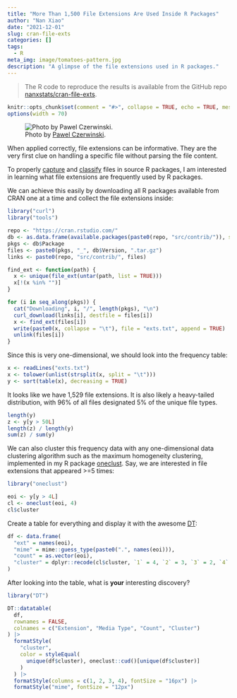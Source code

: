 ```yaml
---
title: "More Than 1,500 File Extensions Are Used Inside R Packages"
author: "Nan Xiao"
date: "2021-12-01"
slug: cran-file-exts
categories: []
tags:
  - R
meta_img: image/tomatoes-pattern.jpg
description: "A glimpse of the file extensions used in R packages."
---
```


> The R code to reproduce the results is available from the GitHub repo
> [nanxstats/cran-file-exts](https://github.com/nanxstats/cran-file-exts).

```r
knitr::opts_chunk$set(comment = "#>", collapse = TRUE, echo = TRUE, message = FALSE)
options(width = 70)
```

![Photo by [Pawel Czerwinski](https://unsplash.com/photos/3T4rfR_XZf0).](/image/tomatoes-pattern.jpg)

When applied correctly, file extensions can be informative.
They are the very first clue on handling a specific file
without parsing the file content.

To properly [capture](https://github.com/Merck/pkglite/issues/20) and
[classify](https://github.com/Merck/pkglite/issues/18) files in
source R packages, I am interested in learning what file extensions
are frequently used by R packages.

We can achieve this easily by downloading all R packages available
from CRAN one at a time and collect the file extensions inside:

```r
library("curl")
library("tools")

repo <- "https://cran.rstudio.com/"
db <- as.data.frame(available.packages(paste0(repo, "src/contrib/")), stringsAsFactors = FALSE)
pkgs <- db$Package
files <- paste0(pkgs, "_", db$Version, ".tar.gz")
links <- paste0(repo, "src/contrib/", files)

find_ext <- function(path) {
  x <- unique(file_ext(untar(path, list = TRUE)))
  x[!(x %in% "")]
}

for (i in seq_along(pkgs)) {
  cat("Downloading", i, "/", length(pkgs), "\n")
  curl_download(links[i], destfile = files[i])
  x <- find_ext(files[i])
  write(paste0(x, collapse = "\t"), file = "exts.txt", append = TRUE)
  unlink(files[i])
}
```

Since this is very one-dimensional, we should look into the frequency table:

```r
x <- readLines("exts.txt")
x <- tolower(unlist(strsplit(x, split = "\t")))
y <- sort(table(x), decreasing = TRUE)
```

It looks like we have 1,529 file extensions.
It is also likely a heavy-tailed distribution,
with 96\% of all files designated 5\% of the unique file types.

```r
length(y)
z <- y[y > 50L]
length(z) / length(y)
sum(z) / sum(y)
```

We can also cluster this frequency data with any one-dimensional data
clustering algorithm such as the maximum homogeneity clustering,
implemented in my R package [oneclust](https://nanx.me/oneclust/).
Say, we are interested in file extensions that appeared >=5 times:

```r
library("oneclust")

eoi <- y[y > 4L]
cl <- oneclust(eoi, 4)
cl$cluster
```

Create a table for everything and display it with the awesome
[DT](https://rstudio.github.io/DT/):

```r
df <- data.frame(
  "ext" = names(eoi),
  "mime" = mime::guess_type(paste0(".", names(eoi))),
  "count" = as.vector(eoi),
  "cluster" = dplyr::recode(cl$cluster, `1` = 4, `2` = 3, `3` = 2, `4` = 1)
)
```

After looking into the table, what is **your** interesting discovery?

<style>
div.dataTables_info, div.dataTables_paginate { font-size: 12px; }
table { font-variant-numeric: tabular-nums; }
</style>

```r
library("DT")

DT::datatable(
  df,
  rownames = FALSE,
  colnames = c("Extension", "Media Type", "Count", "Cluster")
) |>
  formatStyle(
    "cluster",
    color = styleEqual(
      unique(df$cluster), oneclust::cud()[unique(df$cluster)]
    )
  ) |>
  formatStyle(columns = c(1, 2, 3, 4), fontSize = "16px") |>
  formatStyle("mime", fontSize = "12px")
```
